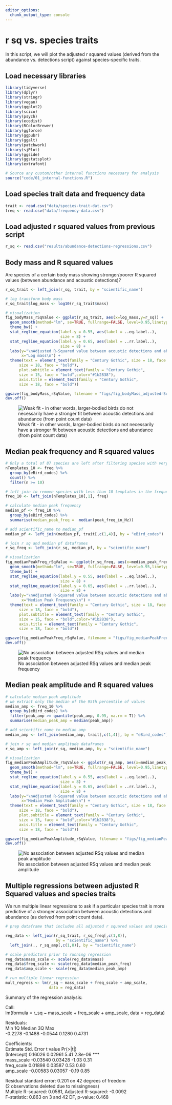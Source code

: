 ```yaml
---
editor_options: 
  chunk_output_type: console
---
```


# r sq vs. species traits  

In this script, we will plot the adjusted r squared values (derived from the abundance vs. detections script) against species-specific traits.  

## Load necessary libraries
```r
library(tidyverse)
library(dplyr)
library(stringr)
library(vegan)
library(ggplot2)
library(scico)
library(psych)
library(ecodist)
library(RColorBrewer)
library(ggforce)
library(ggpubr)
library(ggalt)
library(patchwork)
library(sjPlot)
library(ggside)
library(ggstatsplot)
library(extrafont)

# Source any custom/other internal functions necessary for analysis
source("code/01_internal-functions.R")
```

## Load species trait data and frequency data
```r
trait <- read.csv("data/species-trait-dat.csv")
freq <- read.csv("data/frequency-data.csv")
```

## Load adjusted r squared values from previous script  
```r
r_sq <- read.csv("results/abundance-detections-regressions.csv")
```

## Body mass and R squared values 

Are species of a certain body mass showing stronger/poorer R squared values (between abundance and acoustic detections)?
```r
r_sq_trait <- left_join(r_sq, trait, by = "scientific_name")

# log transform body mass
r_sq_trait$log_mass <- log10(r_sq_trait$mass)

# visualization
fig_bodyMass_rSqValue <- ggplot(r_sq_trait, aes(x=log_mass,y=r_sq)) +  geom_point(shape = 21, colour = "black", fill = "white", size = 2, stroke = 1)+ 
  geom_smooth(method="lm", se=TRUE, fullrange=FALSE, level=0.95,linetype="solid") +  
  theme_bw() +
  stat_regline_equation(label.y = 0.55, aes(label = ..eq.label..),
                        size = 8) +
  stat_regline_equation(label.y = 0.65, aes(label = ..rr.label..),
                        size = 8) +
  labs(y="\nAdjusted R-Squared value between acoustic detections and abundance (point-counts)", 
       x="Log mass\n") +
  theme(text = element_text(family = "Century Gothic", size = 18, face = "bold"),plot.title = element_text(family = "Century Gothic",
      size = 18, face = "bold"),
      plot.subtitle = element_text(family = "Century Gothic", 
      size = 15, face = "bold",color="#1b2838"),
      axis.title = element_text(family = "Century Gothic",
      size = 18, face = "bold"))

ggsave(fig_bodyMass_rSqValue, filename = "figs/fig_bodyMass_adjustedrSq.png", width = 14, height = 16, device = png(), units = "in", dpi = 300)
dev.off() 
```

![Weak fit - in other words, larger-bodied birds do not necessarily have a stronger fit between acoustic detections and abundance (from point count data)](figs/fig_bodyMass_adjustedrSq.png)  

## Median peak frequency and R squared values  

```r
# Only a total of 87 species are left after filtering species with very few templates
nTemplates_10 <- freq %>%
  group_by(eBird_codes) %>%
  count() %>%
  filter(n >= 10)

# left-join to remove species with less than 10 templates in the frequency dataset
freq_10 <- left_join(nTemplates_10[,1], freq)

# calculate median peak frequency
median_pf <- freq_10 %>%
  group_by(eBird_codes) %>%
  summarise(median_peak_freq =  median(peak_freq_in_Hz))

# add scientific_name to median_pf
median_pf <- left_join(median_pf, trait[,c(1,4)], by = "eBird_codes")

# join r sq and median pf dataframes
r_sq_freq <- left_join(r_sq, median_pf, by = "scientific_name")

# visualization
fig_medianPeakFreq_rSqValue <- ggplot(r_sq_freq, aes(x=median_peak_freq,y=r_sq)) +  geom_point(shape = 21, colour = "black", fill = "white", size = 2, stroke = 1)+ 
  geom_smooth(method="lm", se=TRUE, fullrange=FALSE, level=0.95,linetype="solid") +  
  theme_bw() +
  stat_regline_equation(label.y = 0.55, aes(label = ..eq.label..),
                        size = 8) +
  stat_regline_equation(label.y = 0.65, aes(label = ..rr.label..),
                        size = 8) +
  labs(y="\nAdjusted R-Squared value between acoustic detections and abundance (point-counts)", 
       x="Median Peak Frequency\n") +
  theme(text = element_text(family = "Century Gothic", size = 18, face = "bold"),plot.title = element_text(family = "Century Gothic",
      size = 18, face = "bold"),
      plot.subtitle = element_text(family = "Century Gothic", 
      size = 15, face = "bold",color="#1b2838"),
      axis.title = element_text(family = "Century Gothic",
      size = 18, face = "bold"))

ggsave(fig_medianPeakFreq_rSqValue, filename = "figs/fig_medianPeakFrequency_adjustedrSq.png", width = 14, height = 16, device = png(), units = "in", dpi = 300)
dev.off() 
```

![No association between adjusted RSq values and median peak frequency](figs/fig_medianPeakFrequency_adjustedrSq.png)  

## Median peak amplitude and R squared values

```r
# calculate median peak amplitude
# we extract only the median of the 95th percentile of values
median_amp <- freq_10 %>%
  group_by(eBird_codes) %>%
  filter(peak_amp >= quantile(peak_amp, 0.95, na.rm = T)) %>%
  summarise(median_peak_amp = median(peak_amp))

# add scientific_name to median_amp
median_amp <- left_join(median_amp, trait[,c(1,4)], by = "eBird_codes")

# join r sq and median amplitude dataframes
r_sq_amp <- left_join(r_sq, median_amp, by = "scientific_name")

# visualization
fig_medianPeakAmplitude_rSqValue <- ggplot(r_sq_amp, aes(x=median_peak_amp,y=r_sq)) +  geom_point(shape = 21, colour = "black", fill = "white", size = 2, stroke = 1)+ 
  geom_smooth(method="lm", se=TRUE, fullrange=FALSE, level=0.95,linetype="solid") +  
  theme_bw() +
  stat_regline_equation(label.y = 0.55, aes(label = ..eq.label..),
                        size = 8) +
  stat_regline_equation(label.y = 0.65, aes(label = ..rr.label..),
                        size = 8) +
  labs(y="\nAdjusted R-Squared value between acoustic detections and abundance (point-counts)", 
       x="Median Peak Amplitude\n") +
  theme(text = element_text(family = "Century Gothic", size = 18, face = "bold"),plot.title = element_text(family = "Century Gothic",
      size = 18, face = "bold"),
      plot.subtitle = element_text(family = "Century Gothic", 
      size = 15, face = "bold",color="#1b2838"),
      axis.title = element_text(family = "Century Gothic",
      size = 18, face = "bold"))

ggsave(fig_medianPeakAmplitude_rSqValue, filename = "figs/fig_medianPeakAmplitude_adjustedrSq.png", width = 14, height = 16, device = png(), units = "in", dpi = 300)
dev.off() 
```

![No association between adjusted RSq values and median peak amplitude](figs/fig_medianPeakAmplitude_adjustedrSq.png)  

## Multiple regressions between adjusted R Squared values and species traits  

We run multiple linear regressions to ask if a particular species trait is more predictive of a stronger association between acoustic detections and abundance (as derived from point count data).  

```r
# prep dataframe that includes all adjusted r squared values and species traits

reg_data <- left_join(r_sq_trait, r_sq_freq[,c(1,8)], 
                      by = "scientific_name") %>%
  left_join(., r_sq_amp[,c(1,8)], by = "scientific_name")

# scale predictors prior to running regression
reg_data$mass_scale <- scale(reg_data$mass)
reg_data$freq_scale <- scale(reg_data$median_peak_freq)
reg_data$amp_scale <- scale(reg_data$median_peak_amp)

# run multiple linear regression
mult_regress <- lm(r_sq ~ mass_scale + freq_scale + amp_scale,
                   data = reg_data)
```

Summary of the regression analysis:  

Call:  
lm(formula = r_sq ~ mass_scale + freq_scale + amp_scale, data = reg_data)  

Residuals:  
    Min      1Q  Median      3Q     Max     
-0.2278 -0.1488 -0.0544  0.1280  0.4731   

Coefficients:  
            Estimate Std. Error t value Pr(>|t|)      
(Intercept)  0.16026    0.02961    5.41  2.8e-06 ***  
mass_scale  -0.03540    0.03428   -1.03     0.31      
freq_scale   0.01898    0.03587    0.53     0.60      
amp_scale   -0.00583    0.03057   -0.19     0.85      

Residual standard error: 0.201 on 42 degrees of freedom  
  (2 observations deleted due to missingness)  
Multiple R-squared:  0.0581,	Adjusted R-squared:  -0.0092     
F-statistic: 0.863 on 3 and 42 DF,  p-value: 0.468  

